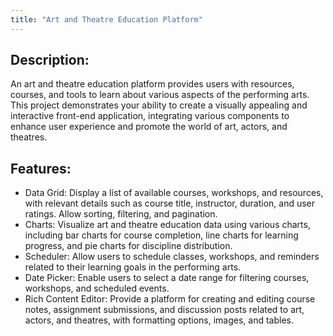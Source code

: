 ```yaml
---
title: "Art and Theatre Education Platform"
---
```


## Description:

An art and theatre education platform provides users with resources, courses, and tools to learn about various aspects of the performing arts. This project demonstrates your ability to create a visually appealing and interactive front-end application, integrating various components to enhance user experience and promote the world of art, actors, and theatres.

## Features:

-   Data Grid: Display a list of available courses, workshops, and resources, with relevant details such as course title, instructor, duration, and user ratings. Allow sorting, filtering, and pagination.
-   Charts: Visualize art and theatre education data using various charts, including bar charts for course completion, line charts for learning progress, and pie charts for discipline distribution.
-   Scheduler: Allow users to schedule classes, workshops, and reminders related to their learning goals in the performing arts.
-   Date Picker: Enable users to select a date range for filtering courses, workshops, and scheduled events.
-   Rich Content Editor: Provide a platform for creating and editing course notes, assignment submissions, and discussion posts related to art, actors, and theatres, with formatting options, images, and tables.
